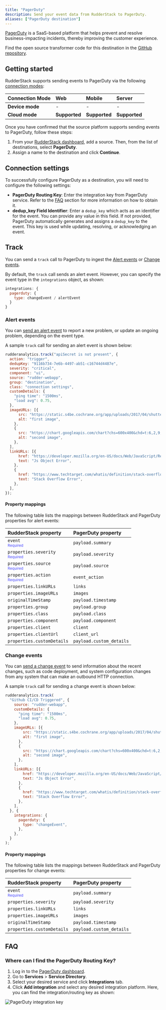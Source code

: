```yaml
---
title: "PagerDuty"
description: Send your event data from RudderStack to PagerDuty.
aliases: ["PagerDuty destination"]
---
```


[PagerDuty](https://www.pagerduty.com/) is a SaaS-based platform that helps prevent and resolve business-impacting incidents, thereby improving the customer experience.

<div class="infoBlock">
Find the open source transformer code for this destination in the <a href="https://github.com/rudderlabs/rudder-transformer/tree/master/src/v0/destinations/pagerduty">GitHub repository</a>.
</div>

## Getting started

RudderStack supports sending events to PagerDuty via the following <a href="https://rudderstack.com/docs/rudderstack-cloud/rudderstack-connection-modes/">connection modes</a>:

| **Connection Mode** | **Web** | **Mobile** | **Server** |
| :--- | :--- | :--- | :--- |
| **Device mode** | -  | - | - |
| **Cloud mode** | **Supported**  | **Supported** | **Supported** |

Once you have confirmed that the source platform supports sending events to PagerDuty, follow these steps:

1. From your [RudderStack dashboard](https://app.rudderstack.com/), add a source. Then, from the list of destinations, select **PagerDuty**.
2. Assign a name to the destination and click **Continue**.

## Connection settings

To successfully configure PagerDuty as a destination, you will need to configure the following settings:

- **PagerDuty Routing Key**: Enter the integration key from PagerDuty service. Refer to the <a href="#faq">FAQ</a> section for more information on how to obtain it.
- **dedup_key Field Identifier**: Enter a `dedup_key` which acts as an identifier for the event. You can provide any value in this field. If not provided, PagerDuty automatically generates and assigns a `dedup_key` to the event. This key is used while updating, resolving, or acknowledging an event.

## Track

You can send a <Link to="/event-spec/standard-events/track">`track`</Link> call to PagerDuty to ingest the [Alert events](https://developer.pagerduty.com/docs/ZG9jOjExMDI5NTgx-send-an-alert-event) or [Change events](https://developer.pagerduty.com/docs/ZG9jOjExMDI5NTgy-send-a-change-event).

By default, the `track` call sends an alert event. However, you can specify the event type in the `integrations` object, as shown:

```javascript
integrations: {
  pagerduty: {
    type: changeEvent / alertEvent
  }
}
```

### Alert events

You can [send an alert event](https://developer.pagerduty.com/docs/ZG9jOjExMDI5NTgx-send-an-alert-event) to report a new problem, or update an ongoing problem, depending on the event type.

A sample `track` call for sending an alert event is shown below:

```javascript
rudderanalytics.track("apiSecret is not present", {
  action: "trigger",
  dedupKey: "9116b734-7e6b-4497-ab51-c16744d4487e",
  severity: "critical",
  component: "ui",
  source: "rudder-webapp",
  group: "destination",
  class: "connection settings",
  customDetails: {
    "ping time": "1500ms",
    "load avg": 0.75,
  },
  imageURLs: [{
      src: "https://static.s4be.cochrane.org/app/uploads/2017/04/shutterstock_531145954.jpg",
      alt: "first image",
    },
    {
      src: "https://chart.googleapis.com/chart?chs=600x400&chd=t:6,2,9,5,2,5,7,4,8,2,1&cht=lc&chds=a&chxt=y&chm=D,0033FF,0,0,5,1",
      alt: "second image",
    },
  ],
  linkURLs: [{
      href: "https://developer.mozilla.org/en-US/docs/Web/JavaScript/Reference/Global_Objects/Error",
      text: "Js Object Error",
    },
    {
      href: "https://www.techtarget.com/whatis/definition/stack-overflow#:~:text=A%20stack%20overflow%20is%20a,been%20allocated%20to%20that%20stack",
      text: "Stack Overflow Error",
    },
  ],
});
```

#### Property mappings

The following table lists the mappings between RudderStack and PagerDuty properties for alert events:

| RudderStack property | PagerDuty property | 
| :----------------- | :--------------- |
| `event` <br/> <span style="color: #4D4DFF;font-size:12px;">Required</span>     | `payload.summary`      |
| `properties.severity`  <br/> <span style="color: #4D4DFF;font-size:12px;">Required</span>  | `payload.severity`     | 
| `properties.source`  <br/> <span style="color: #4D4DFF;font-size:12px;">Required</span>    | `payload.source`      | 
| `properties.action`  <br/> <span style="color: #4D4DFF;font-size:12px;">Required</span>    | `event_action`      | 
| `properties.linkURLs`     | `links`      | 
| `properties.imageURLs`   | `images`     | 
| `originalTimeStamp`     | `payload.timestamp`      | 
| `properties.group`   | `payload.group`     | 
| `properties.class`     | `payload.class`      | 
| `properties.component`   | `payload.component`     | 
| `properties.client`   | `client`     | 
| `properties.clientUrl`     | `client_url`      | 
| `properties.customDetails`   | `payload.custom_details`     | 

### Change events

You can [send a change event](https://developer.pagerduty.com/docs/ZG9jOjExMDI5NTgy-send-a-change-event) to send information about the recent changes, such as code deployment, and system configuration changes from any system that can make an outbound HTTP connection.

A sample `track` call for sending a change event is shown below:

```javascript
rudderanalytics.track(
  "Github CI/CD Triggered", {
    source: "rudder-webapp",
    customDetails: {
      "ping time": "1500ms",
      "load avg": 0.75,
    },
    imageURLs: [{
        src: "https://static.s4be.cochrane.org/app/uploads/2017/04/shutterstock_531145954.jpg",
        alt: "first image",
      },
      {
        src: "https://chart.googleapis.com/chart?chs=600x400&chd=t:6,2,9,5,2,5,7,4,8,2,1&cht=lc&chds=a&chxt=y&chm=D,0033FF,0,0,5,1",
        alt: "second image",
      },
    ],
    linkURLs: [{
        href: "https://developer.mozilla.org/en-US/docs/Web/JavaScript/Reference/Global_Objects/Error",
        text: "Js Object Error",
      },
      {
        href: "https://www.techtarget.com/whatis/definition/stack-overflow#:~:text=A%20stack%20overflow%20is%20a,been%20allocated%20to%20that%20stack",
        text: "Stack Overflow Error",
      },
    ],
  }, {
    integrations: {
      pagerduty: {
        type: "changeEvent",
      },
    },
  }
);
```

#### Property mappings

The following table lists the mappings between RudderStack and PagerDuty properties for change events:

| RudderStack property | PagerDuty property | 
| :----------------- | :--------------- |
| `event` <br/> <span style="color: #4D4DFF;font-size:12px;">Required</span>    | `payload.summary`      |
| `properties.severity`   | `payload.severity`     | 
| `properties.linkURLs`     | `links`      | 
| `properties.imageURLs`   | `images`     | 
| `originalTimeStamp`     | `payload.timestamp`      | 
| `properties.customDetails`   | `payload.custom_details`     |

## FAQ

### Where can I find the PagerDuty Routing Key?

1. Log in to the [PagerDuty dashboard](https://app.pagerduty.com/).
2. Go to **Services** > **Service Directory**.
3. Select your desired service and click **Integrations** tab.
4. Click **Add integration** and select any desired integration platform. Here, you can find the integration/routing key as shown:

<img src="../../assets/event-stream-destinations/integration-key-pagerduty.png" alt="PagerDuty integration key"/>